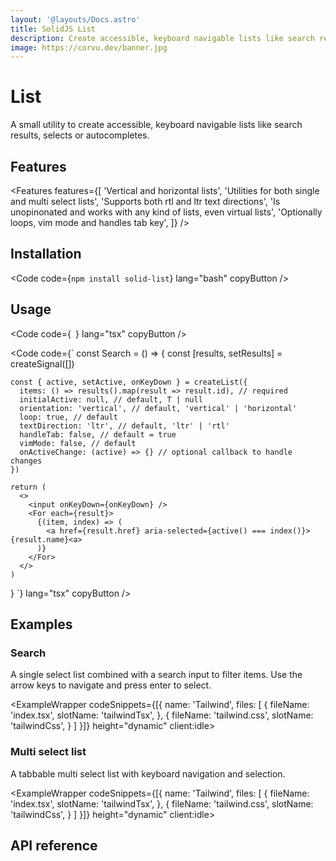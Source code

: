 ```yaml
---
layout: '@layouts/Docs.astro'
title: SolidJS List
description: Create accessible, keyboard navigable lists like search results, selects or autocompletes.
image: https://corvu.dev/banner.jpg
---
```


# List

A small utility to create accessible, keyboard navigable lists like search results, selects or autocompletes.

<PackageInfo packageName="solid-list" />

## Features
<Features features={[
  'Vertical and horizontal lists',
  'Utilities for both single and multi select lists',
  'Supports both rtl and ltr text directions',
  'Is unopinonated and works with any kind of lists, even virtual lists',
  'Optionally loops, vim mode and handles tab key',
]} />

## Installation

<Code code={`
  npm install solid-list
`} lang="bash" copyButton />

## Usage

<Code code={`
`} lang="tsx" copyButton />

<Code code={`
  const Search = () => {
    const [results, setResults] = createSignal([])

    const { active, setActive, onKeyDown } = createList({
      items: () => results().map(result => result.id), // required
      initialActive: null, // default, T | null
      orientation: 'vertical', // default, 'vertical' | 'horizontal'
      loop: true, // default
      textDirection: 'ltr', // default, 'ltr' | 'rtl'
      handleTab: false, // default = true
      vimMode: false, // default
      onActiveChange: (active) => {} // optional callback to handle changes
    })

    return (
      <>
        <input onKeyDown={onKeyDown} />
        <For each={result}>
          {(item, index) => (
            <a href={result.href} aria-selected={active() === index()}>{result.name}<a>
          )}
        </For>
      </>
    )
  }
  `} lang="tsx" copyButton />

## Examples

### Search

A single select list combined with a search input to filter items. Use the arrow keys to navigate and press enter to select.

<ExampleWrapper codeSnippets={[{
  name: 'Tailwind',
  files: [
    {
      fileName: 'index.tsx',
      slotName: 'tailwindTsx',
    },
    {
      fileName: 'tailwind.css',
      slotName: 'tailwindCss',
    }
  ]
}]} height="dynamic" client:idle>
  <SearchExample client:idle />
  <RawCode slot="tailwindTsx" code={SearchTailwindTsx} lang="tsx" />
  <RawCode slot="tailwindCss" code={TailwindCss} lang="css" />
</ExampleWrapper>

### Multi select list

A tabbable multi select list with keyboard navigation and selection.

<ExampleWrapper codeSnippets={[{
  name: 'Tailwind',
  files: [
    {
      fileName: 'index.tsx',
      slotName: 'tailwindTsx',
    },
    {
      fileName: 'tailwind.css',
      slotName: 'tailwindCss',
    }
  ]
}]} height="dynamic" client:idle>
  <MultiExample client:idle />
  <RawCode slot="tailwindTsx" code={MultiTailwindTsx} lang="tsx" />
  <RawCode slot="tailwindCss" code={TailwindCss} lang="css" />
</ExampleWrapper>

## API reference

<ApiReference library={List} />
